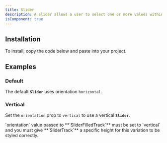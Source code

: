 ```yaml
---
title: Slider
description: A slider allows a user to select one or more values within a range.
isComponent: true
---
```


## Installation

To install, copy the code below and paste into your project.

<ComponentSource src="../../packages/ui/src/slider.tsx" />

## Examples

### Default

The default **`Slider`** uses orientation `horizontal`.

<ComponentExample name="slider" story="default" />

### Vertical

Set the `orientation` prop to `vertical` to use a vertical **`Slider`**.

<Callout type="important">
  `orientation` value passed to **`SliderFilledTrack`** must be set to `vertical` and you must give **`SliderTrack`** a specific height for this variation to be styled correctly.
</Callout>

<ComponentExample name="slider" story="vertical" />
